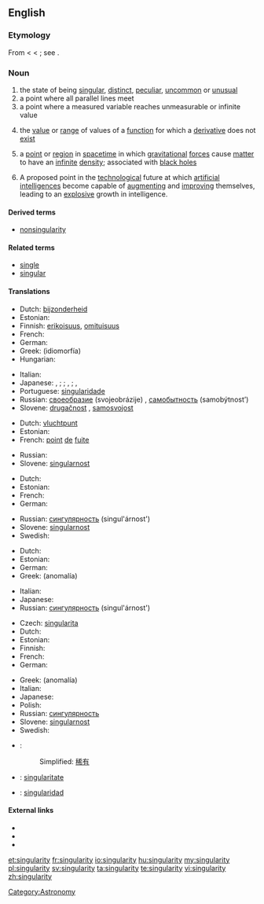 {{wikipedia}}
==English==

===Etymology===
From {{etyl|fro}} {{term|singularite}} < {{etyl|LL.}} {{term|singularitas||singleness}} < {{etyl|la}} {{term|singularis|lang=la||single}}; see {{term|singular}}.

===Noun===
{{en-noun|singularities}}

# the state of being [[singular]], [[distinct]], [[peculiar]], [[uncommon]] or [[unusual]]
# a point where all parallel lines meet
# a point where a measured variable reaches unmeasurable or infinite value
# {{mathematics}} the [[value]] or [[range]] of values of a [[function]] for which a [[derivative]] does not [[exist]]
# {{physics}} a [[point]] or [[region]] in [[spacetime]] in which [[gravitational]] [[force]]s cause [[matter]] to have an [[infinite]] [[density]]; associated with [[black hole]]s
# A proposed point in the [[technological]] future at which [[artificial intelligence]]s become capable of [[augment]]ing and [[improve|improving]] themselves, leading to an [[explosive]] growth in intelligence.

====Derived terms====
* [[nonsingularity]]

====Related terms====
* [[single]]
* [[singular]]

====Translations====
{{trans-top|peculiar}}
* Dutch: [[bijzonderheid]] {{f}}
* Estonian: {{t|et|singulaarsus}}
* Finnish: [[erikoisuus]], [[omituisuus]]
* French: {{t+|fr|singularité|f}}
* German: {{t+|de|Eigenheit|f}}
* Greek: {{t|el|ιδιομορφία|f}} (idiomorfía)
* Hungarian: {{t|hu|szingularitás}}
{{trans-mid}}
* Italian: {{t-|it|singolarità|f}}
* Japanese: {{qualifier|singular}} {{t|ja|単独性|tr=tandokusē}}, {{t|ja|単一性|tr=tan'itsusē}}; {{qualifier|uncommon}} {{t|ja|特異性|tr=tokuisē}}; {{qualifier|odd}} {{t+|ja|奇妙|tr=kimyō}}, {{t-|ja|風変わり|tr=fūgawari}}; {{qualifier|supremely rare}} {{t+|ja|非凡|tr=hibon}}, {{t-|ja|希有|tr=keu}}
* Portuguese: [[singularidade]] {{f}}
* Russian: [[своеобразие]] (svojeobrázije) {{n}}, [[самобытность]] (samobýtnost’) {{f}}
* Slovene: [[drugačnost]] {{f}}, [[samosvojost]] {{f}}
{{trans-bottom}}

{{trans-top|point where all lines meet}}
* Dutch: [[vluchtpunt]] {{n}}
* Estonian: {{t|et|singulaarsus}}
* French: [[point]] {{m}} [[de]] [[fuite]]
{{trans-mid}}
* Russian: {{t+|ru|сингулярность|f|tr=singul'árnost'}}
* Slovene: [[singularnost]] {{f}}
{{trans-bottom}}

{{trans-top|point where infinite value is reached}}
* Dutch: {{t-|nl|singulariteit|f}}
* Estonian: {{t|et|singulaarsus}}
* French: {{t+|fr|singularité|f}}
* German: {{t+|de|Singularität|f}}
{{trans-mid}}
* Russian: [[сингулярность]] (singul'árnost') {{f}}
* Slovene: [[singularnost]] {{f}}
* Swedish: {{t|sv|singularitet|c}}
{{trans-bottom}}

{{trans-top|mathematics: value for which a derivative does not exist}}
* Dutch: {{t-|nl|singulariteit|f}}
* Estonian: {{t|et|singulaarsus}}
* German: {{t+|de|Singularität|f}}
* Greek: {{t+|el|ανωμαλία|f}} (anomalía)
{{trans-mid}}
* Italian: {{t-|it|singolarità|f}}
* Japanese: {{t|ja|特異点|tr=tokuiten}}
* Russian: [[сингулярность]] (singul'árnost') {{f}}
{{trans-bottom}}

{{trans-top|physics: point of infinite density}}
* Czech: [[singularita]] {{f}}
* Dutch: {{t-|nl|singulariteit|f}}
* Estonian: {{t|et|singulaarsus}}
* Finnish: {{t-|fi|singulariteetti}}
* French: {{t+|fr|singularité|f}}
* German: {{t+|de|Singularität|f}}
{{trans-mid}}
* Greek: {{t+|el|ανωμαλία|f}} (anomalía)
* Italian: {{t-|it|singolarità|f}}
* Japanese: {{t|ja|特異点|tr=tokuiten}}
* Polish: {{t|pl|osobliwość|f}}
* Russian: [[сингулярность]]
* Slovene: [[singularnost]] {{f}}
* Swedish: {{t|sv|singularitet|c}}
{{trans-bottom}}

{{checktrans-top}}
* {{ttbc|Chinese}}:
*: Simplified: [[稀有]]
* {{ttbc|Interlingua}}: [[singularitate]]
* {{ttbc|Spanish}}: [[singularidad]] {{f}}
{{trans-bottom}}

====External links====
* {{R:Webster 1913}}
* {{R:Century 1911}}
* {{R:OneLook}}

[[Category:Astronomy]]

[[et:singularity]]
[[fr:singularity]]
[[io:singularity]]
[[hu:singularity]]
[[my:singularity]]
[[pl:singularity]]
[[sv:singularity]]
[[ta:singularity]]
[[te:singularity]]
[[vi:singularity]]
[[zh:singularity]]